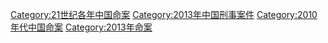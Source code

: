 [[Category:21世纪各年中国命案|Category:21世纪各年中国命案]]
[[Category:2013年中国刑事案件|Category:2013年中国刑事案件]]
[[Category:2010年代中国命案|Category:2010年代中国命案]]
[[Category:2013年命案|Category:2013年命案]]